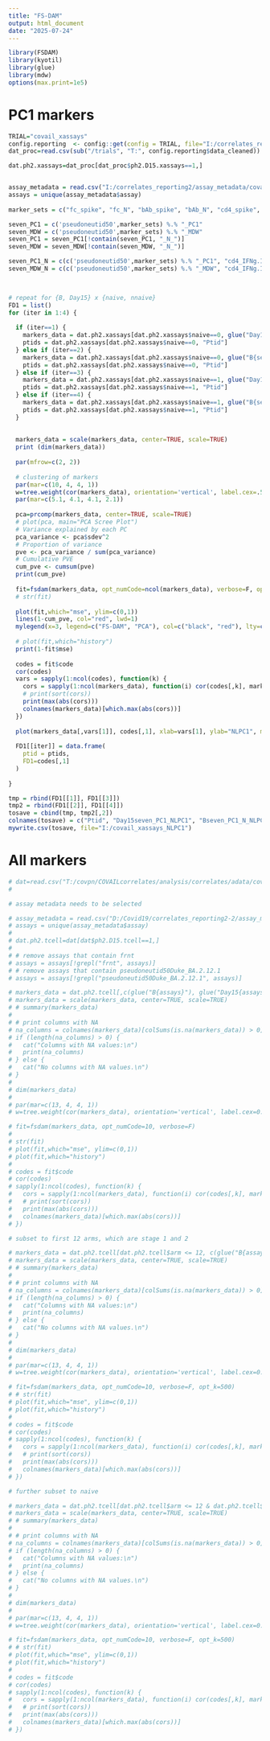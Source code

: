 ---
title: "FS-DAM"
output: html_document
date: "2025-07-24"
---

```{r setup, include=FALSE}
library(FSDAM)
library(kyotil)
library(glue)
library(mdw)
options(max.print=1e5)
```

# PC1 markers

```{r}

TRIAL="covail_xassays"
config.reporting  <- config::get(config = TRIAL, file="I:/correlates_reporting2/config.yml") 
dat_proc=read.csv(sub("/trials", "T:", config.reporting$data_cleaned))

dat.ph2.xassays=dat_proc[dat_proc$ph2.D15.xassays==1,]


assay_metadata = read.csv("I:/correlates_reporting2/assay_metadata/covail_assay_metadata.csv")
assays = unique(assay_metadata$assay)
  
marker_sets = c("fc_spike", "fc_N", "bAb_spike", "bAb_N", "cd4_spike", "cd8_spike")

seven_PC1 = c('pseudoneutid50',marker_sets) %.% "_PC1"
seven_MDW = c('pseudoneutid50',marker_sets) %.% "_MDW"
seven_PC1 = seven_PC1[!contain(seven_PC1, "_N_")]
seven_MDW = seven_MDW[!contain(seven_MDW, "_N_")]

seven_PC1_N = c(c('pseudoneutid50',marker_sets) %.% "_PC1", "cd4_IFNg.IL2_Wuhan.N")
seven_MDW_N = c(c('pseudoneutid50',marker_sets) %.% "_MDW", "cd4_IFNg.IL2_Wuhan.N")

  
```


```{r}
# repeat for {B, Day15} x {naive, nnaive}
FD1 = list()
for (iter in 1:4) {
  
  if (iter==1) {
    markers_data = dat.ph2.xassays[dat.ph2.xassays$naive==0, glue("Day15{seven_PC1}")]
    ptids = dat.ph2.xassays[dat.ph2.xassays$naive==0, "Ptid"]
  } else if (iter==2) {
    markers_data = dat.ph2.xassays[dat.ph2.xassays$naive==0, glue("B{seven_PC1_N}")]
    ptids = dat.ph2.xassays[dat.ph2.xassays$naive==0, "Ptid"]
  } else if (iter==3) {
    markers_data = dat.ph2.xassays[dat.ph2.xassays$naive==1, glue("Day15{seven_PC1}")]
    ptids = dat.ph2.xassays[dat.ph2.xassays$naive==1, "Ptid"]
  } else if (iter==4) {
    markers_data = dat.ph2.xassays[dat.ph2.xassays$naive==1, glue("B{seven_PC1_N}")]
    ptids = dat.ph2.xassays[dat.ph2.xassays$naive==1, "Ptid"]
  }  
  
  
  markers_data = scale(markers_data, center=TRUE, scale=TRUE)
  print (dim(markers_data))
  
  par(mfrow=c(2, 2))
  
  # clustering of markers
  par(mar=c(10, 4, 4, 1))
  w=tree.weight(cor(markers_data), orientation='vertical', label.cex=.5)
  par(mar=c(5.1, 4.1, 4.1, 2.1))
  
  pca=prcomp(markers_data, center=TRUE, scale=TRUE)
  # plot(pca, main="PCA Scree Plot")
  # Variance explained by each PC
  pca_variance <- pca$sdev^2
  # Proportion of variance
  pve <- pca_variance / sum(pca_variance)
  # Cumulative PVE
  cum_pve <- cumsum(pve)
  print(cum_pve)
  
  fit=fsdam(markers_data, opt_numCode=ncol(markers_data), verbose=F, opt_k=100)
  # str(fit)
  
  plot(fit,which="mse", ylim=c(0,1))
  lines(1-cum_pve, col="red", lwd=1)
  mylegend(x=3, legend=c("FS-DAM", "PCA"), col=c("black", "red"), lty=c(1, 1), lwd=c(1, 1), cex=0.8)
  
  # plot(fit,which="history")
  print(1-fit$mse)
  
  codes = fit$code
  cor(codes)
  vars = sapply(1:ncol(codes), function(k) {
    cors = sapply(1:ncol(markers_data), function(i) cor(codes[,k], markers_data[,i]))
    # print(sort(cors))
    print(max(abs(cors)))
    colnames(markers_data)[which.max(abs(cors))]
  })
  
  plot(markers_data[,vars[1]], codes[,1], xlab=vars[1], ylab="NLPC1", main="")
  
  FD1[[iter]] = data.frame(
    ptid = ptids,
    FD1=codes[,1]
  )
  
}

```

```{r}
tmp = rbind(FD1[[1]], FD1[[3]])
tmp2 = rbind(FD1[[2]], FD1[[4]])
tosave = cbind(tmp, tmp2[,2])
colnames(tosave) = c("Ptid", "Day15seven_PC1_NLPC1", "Bseven_PC1_N_NLPC1")
mywrite.csv(tosave, file="I:/covail_xassays_NLPC1")
```



# All markers

```{r}
# dat=read.csv("T:/covpn/COVAILcorrelates/analysis/correlates/adata/covail_data_processed_20250709.csv")
# 

# assay metadata needs to be selected

# assay_metadata = read.csv("D:/Covid19/correlates_reporting2-2/assay_metadata/covail_assay_metadata.csv")
# assays = unique(assay_metadata$assay)
# 
# dat.ph2.tcell=dat[dat$ph2.D15.tcell==1,]
# 
# # remove assays that contain frnt
# assays = assays[!grepl("frnt", assays)]
# # remove assays that contain pseudoneutid50Duke_BA.2.12.1
# assays = assays[!grepl("pseudoneutid50Duke_BA.2.12.1", assays)]

```


```{r first_try}
# markers_data = dat.ph2.tcell[,c(glue("B{assays}"), glue("Day15{assays}"))]
# markers_data = scale(markers_data, center=TRUE, scale=TRUE)
# # summary(markers_data)
# 
# # print columns with NA
# na_columns = colnames(markers_data)[colSums(is.na(markers_data)) > 0]
# if (length(na_columns) > 0) {
#   cat("Columns with NA values:\n")
#   print(na_columns)
# } else {
#   cat("No columns with NA values.\n")
# }
# 
# dim(markers_data)
# 
# par(mar=c(13, 4, 4, 1))
# w=tree.weight(cor(markers_data), orientation='vertical', label.cex=0.3)

```


```{r}
# fit=fsdam(markers_data, opt_numCode=10, verbose=F)
# 
# str(fit)
# plot(fit,which="mse", ylim=c(0,1))
# plot(fit,which="history")
# 
# codes = fit$code
# cor(codes)
# sapply(1:ncol(codes), function(k) {
#   cors = sapply(1:ncol(markers_data), function(i) cor(codes[,k], markers_data[,i]))
#   # print(sort(cors))
#   print(max(abs(cors)))
#   colnames(markers_data)[which.max(abs(cors))]
# })

```


```{r second_try}
# subset to first 12 arms, which are stage 1 and 2

# markers_data = dat.ph2.tcell[dat.ph2.tcell$arm <= 12, c(glue("B{assays}"), glue("Day15{assays}"))]
# markers_data = scale(markers_data, center=TRUE, scale=TRUE)
# # summary(markers_data)
# 
# # print columns with NA
# na_columns = colnames(markers_data)[colSums(is.na(markers_data)) > 0]
# if (length(na_columns) > 0) {
#   cat("Columns with NA values:\n")
#   print(na_columns)
# } else {
#   cat("No columns with NA values.\n")
# }
# 
# dim(markers_data)
# 
# par(mar=c(13, 4, 4, 1))
# w=tree.weight(cor(markers_data), orientation='vertical', label.cex=0.3)

```

```{r}
# fit=fsdam(markers_data, opt_numCode=10, verbose=F, opt_k=500)
# # str(fit)
# plot(fit,which="mse", ylim=c(0,1))
# plot(fit,which="history")
# 
# codes = fit$code
# cor(codes)
# sapply(1:ncol(codes), function(k) {
#   cors = sapply(1:ncol(markers_data), function(i) cor(codes[,k], markers_data[,i]))
#   # print(sort(cors))
#   print(max(abs(cors)))
#   colnames(markers_data)[which.max(abs(cors))]
# })

```


```{r third_try}
# further subset to naive

# markers_data = dat.ph2.tcell[dat.ph2.tcell$arm <= 12 & dat.ph2.tcell$naive==1, c(glue("B{assays}"), glue("Day15{assays}"))]
# markers_data = scale(markers_data, center=TRUE, scale=TRUE)
# # summary(markers_data)
# 
# # print columns with NA
# na_columns = colnames(markers_data)[colSums(is.na(markers_data)) > 0]
# if (length(na_columns) > 0) {
#   cat("Columns with NA values:\n")
#   print(na_columns)
# } else {
#   cat("No columns with NA values.\n")
# }
# 
# dim(markers_data)
# 
# par(mar=c(13, 4, 4, 1))
# w=tree.weight(cor(markers_data), orientation='vertical', label.cex=0.3)

```

```{r}
# fit=fsdam(markers_data, opt_numCode=10, verbose=F, opt_k=500)
# # str(fit)
# plot(fit,which="mse", ylim=c(0,1))
# plot(fit,which="history")
# 
# codes = fit$code
# cor(codes)
# sapply(1:ncol(codes), function(k) {
#   cors = sapply(1:ncol(markers_data), function(i) cor(codes[,k], markers_data[,i]))
#   # print(sort(cors))
#   print(max(abs(cors)))
#   colnames(markers_data)[which.max(abs(cors))]
# })

```


